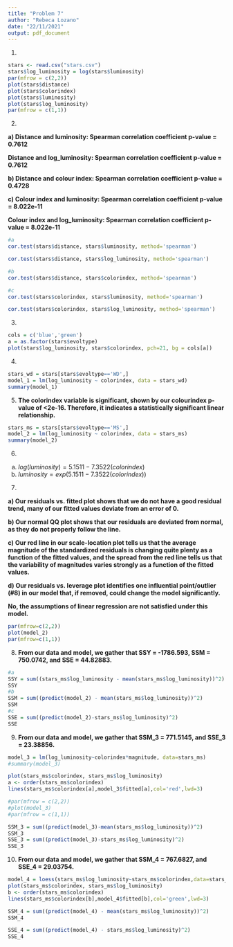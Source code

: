 ---
title: "Problem 7"
author: "Rebeca Lozano"
date: "22/11/2021"
output: pdf_document
---

1.
```{r}
stars <- read.csv("stars.csv")
stars$log_luminosity = log(stars$luminosity)
par(mfrow = c(2,2))
plot(stars$distance)
plot(stars$colorindex)
plot(stars$luminosity)
plot(stars$log_luminosity)
par(mfrow = c(1,1))

```


2. 

**a) Distance and luminosity: Spearman correlation coefficient p-value = 0.7612**
  
  **Distance and log_luminosity: Spearman correlation coefficient p-value = 0.7612**
    
**b) Distance and colour index: Spearman correlation coefficient p-value = 0.4728**

**c) Colour index and luminosity: Spearman correlation coefficient p-value = 8.022e-11**
    
  **Colour index and log_luminosity: Spearman correlation coefficient p-value = 8.022e-11**

```{r}

#a
cor.test(stars$distance, stars$luminosity, method='spearman')

cor.test(stars$distance, stars$log_luminosity, method='spearman')

#b
cor.test(stars$distance, stars$colorindex, method='spearman')

#c
cor.test(stars$colorindex, stars$luminosity, method='spearman')

cor.test(stars$colorindex, stars$log_luminosity, method='spearman')

```


3.
```{r}
cols = c('blue','green')
a = as.factor(stars$evoltype)
plot(stars$log_luminosity, stars$colorindex, pch=21, bg = cols[a])

```


4. 

```{r}
stars_wd = stars[stars$evoltype=='WD',]
model_1 = lm(log_luminosity ~ colorindex, data = stars_wd)
summary(model_1)

```

5.
**The colorindex variable is significant, shown by our colourindex p-value of <2e-16. Therefore, it indicates a statistically significant linear relationship.**
```{r}

stars_ms = stars[stars$evoltype=='MS',]
model_2 = lm(log_luminosity ~ colorindex, data = stars_ms)
summary(model_2)

```

6. 
a. $log(luminosity) = 5.1511 - 7.3522(colorindex)$
b. $luminosity = exp(5.1511 - 7.3522(colorindex))$


7.

**a) Our residuals vs. fitted plot shows that we do not have a good residual trend, many of our fitted values deviate from an error of 0. **

**b) Our normal QQ plot shows that our residuals are deviated from normal, as they do not properly follow the line. **

**c) Our red line in our scale-location plot tells us that the average magnitude of the standardized residuals is changing quite plenty as a function of the fitted values, and the spread from the red line tells us that the variability of magnitudes varies strongly as a function of the fitted values.**

**d) Our residuals vs. leverage plot identifies one influential point/outlier (#8) in our model that, if removed, could change the model significantly.**


**No, the assumptions of linear regression are not satisfied under this model.**

```{r}
par(mfrow=c(2,2))
plot(model_2)
par(mfrow=c(1,1))
```

8.
**From our data and model, we gather that SSY = -1786.593, SSM = 750.0742, and SSE = 44.82883.**

```{r}
#a
SSY = sum((stars_ms$log_luminosity - mean(stars_ms$log_luminosity))^2)
SSY
#b
SSM = sum((predict(model_2) - mean(stars_ms$log_luminosity))^2)
SSM
#c
SSE = sum((predict(model_2)-stars_ms$log_luminosity)^2)
SSE
```

9.
**From our data and model, we gather that SSM_3 = 771.5145, and SSE_3 = 23.38856.**
```{r}
model_3 = lm(log_luminosity~colorindex*magnitude, data=stars_ms)
#summary(model_3)

plot(stars_ms$colorindex, stars_ms$log_luminosity)
a <- order(stars_ms$colorindex)
lines(stars_ms$colorindex[a],model_3$fitted[a],col='red',lwd=3)

#par(mfrow = c(2,2))
#plot(model_3)
#par(mfrow = c(1,1))

SSM_3 = sum((predict(model_3)-mean(stars_ms$log_luminosity))^2)
SSM_3
SSE_3 = sum((predict(model_3)-stars_ms$log_luminosity)^2)
SSE_3
```

10.
**From our data and model, we gather that SSM_4 = 767.6827, and SSE_4 = 29.03754.**
```{r}

model_4 = loess(stars_ms$log_luminosity~stars_ms$colorindex,data=stars_ms, span=0.9)
plot(stars_ms$colorindex, stars_ms$log_luminosity)
b <- order(stars_ms$colorindex)
lines(stars_ms$colorindex[b],model_4$fitted[b],col='green',lwd=3)

SSM_4 = sum((predict(model_4) - mean(stars_ms$log_luminosity))^2)
SSM_4

SSE_4 = sum((predict(model_4) - stars_ms$log_luminosity)^2)
SSE_4

```


